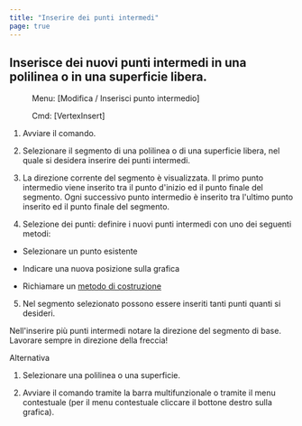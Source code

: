 ```yaml
---
title: "Inserire dei punti intermedi"
page: true
---
```

## Inserisce dei nuovi punti intermedi in una polilinea o in una superficie libera.
 <Menu> Menu: [Modifica / Inserisci punto intermedio] </Menu> 
 <Menu> Cmd: [VertexInsert] </Menu> 


1. Avviare il comando.

2. Selezionare il segmento di una polilinea o di una superficie libera, nel quale si desidera inserire dei punti intermedi.

3. La direzione corrente del segmento &#232; visualizzata. Il primo punto intermedio viene inserito tra il punto d&#39;inizio ed il punto finale del segmento. Ogni successivo punto intermedio &#232; inserito tra l&#39;ultimo punto inserito ed il punto finale del segmento.

4. Selezione dei punti: definire i nuovi punti intermedi con uno dei seguenti metodi:

- Selezionare un punto esistente

- Indicare una nuova posizione sulla grafica

- Richiamare un 
[metodo di costruzione](../konstruktion/allgemein)



5. Nel segmento selezionato possono essere inseriti tanti punti quanti si desideri. 




<Success>
Nell&#39;inserire pi&#249; punti intermedi notare la direzione del segmento di base. Lavorare sempre in direzione della freccia!
</Success>


Alternativa


1. Selezionare una polilinea o una superficie.

2. Avviare il comando tramite la barra multifunzionale o tramite il menu contestuale (per il menu contestuale cliccare il bottone destro sulla grafica).




